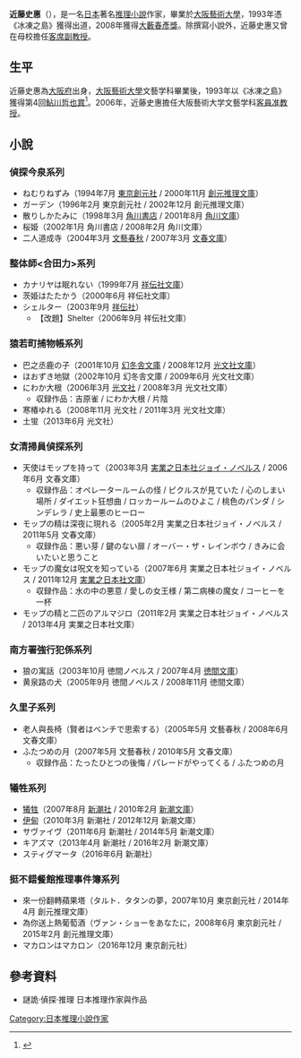{{Infobox writer <!-- for more information see [[:Template:Infobox_writer/doc|:Template:Infobox writer/doc]] -->
| name          = 近藤史惠
| image         = 
| caption       = 
| birth_date    = {{birth date|1969|5|20|df=y}}
| birth_place   = [[大阪市|大阪市]]
| death_date    = 
| death_place   = 
| occupation    = [[小說家|小說家]]
| genre         = [[推理小說|推理小說]]
| movement      = 
| notable_works = 『凍える島』<br />『[[犧牲|犧牲]]』
| awards        = [[鮎川哲也獎|鮎川哲也獎]]（1993年）<br />[[大藪春彦獎|大藪春彦獎]]（2008年）
| influences    = 
| influenced    = 
| website       = 
}}
'''近藤史惠'''（{{bd|1969年|5月20日|||}}），是一名[[日本|日本]]著名[[推理小說|推理小說]]作家，畢業於[[大阪藝術大學|大阪藝術大學]]，1993年憑《冰凍之島》獲得{{link-ja|鮎川哲也獎|鮎川哲也賞}}出道，2008年獲得[[大藪春彥獎|大藪春彥獎]]。除撰寫小說外，近藤史惠又曾在母校擔任[[客座教授|客席副教授]]。

==生平==
近藤史惠為[[大阪府|大阪府]]出身，[[大阪藝術大學|大阪藝術大學]]文藝学科畢業後，1993年以《冰凍之島》獲得第4回[[鮎川哲也賞|鮎川哲也賞]]<ref name=dokusyomichi>{{Cite web |url = http://www.webdoku.jp/rensai/sakka/michi71.html |script-title =ja: 作家の読書道 |publisher = WEB本の雑誌 |date = 2007-09-28 |accessdate = 2013-03-04 |archive-date = 2020-10-03 |archive-url = https://web.archive.org/web/20201003055458/http://www.webdoku.jp/rensai/sakka/michi71.html |dead-url = no }}</ref>。2006年，近藤史惠擔任大阪藝術大学文藝学科[[客員准教授|客員准教授]]。

== 小說 ==
=== 偵探今泉系列 ===
* ねむりねずみ（1994年7月 [[東京創元社|東京創元社]] / 2000年11月 [[創元推理文庫|創元推理文庫]]）
* ガーデン（1996年2月 東京創元社 / 2002年12月 創元推理文庫）
* 散りしかたみに（1998年3月 [[角川書店|角川書店]] / 2001年8月 [[角川文庫|角川文庫]]） 
* 桜姫（2002年1月 角川書店 / 2008年2月 角川文庫）
* 二人道成寺（2004年3月 [[文藝春秋|文藝春秋]] / 2007年3月 [[文春文庫|文春文庫]]）

=== 整体師<合田力>系列 ===
* カナリヤは眠れない（1999年7月 [[祥伝社文庫|祥伝社文庫]]）
* 茨姫はたたかう（2000年6月 祥伝社文庫）
* シェルター（2003年9月 [[祥伝社|祥伝社]]） 
** 【改題】Shelter（2006年9月 祥伝社文庫）

=== 猿若町捕物帳系列 ===
* 巴之丞鹿の子（2001年10月 [[幻冬舎文庫|幻冬舎文庫]] / 2008年12月 [[光文社文庫|光文社文庫]]）
* ほおずき地獄（2002年10月 幻冬舎文庫 / 2009年6月 光文社文庫）
* にわか大根（2006年3月 [[光文社|光文社]] / 2008年3月 光文社文庫）
** 収録作品：吉原雀 / にわか大根 / 片陰
* 寒椿ゆれる（2008年11月 光文社 / 2011年3月 光文社文庫）
* 土蛍（2013年6月 光文社）

=== 女清掃員偵探系列 ===
* 天使はモップを持って（2003年3月 [[実業之日本社|実業之日本社ジョイ・ノベルス]] / 2006年6月 文春文庫）
** 収録作品：オペレータールームの怪 / ピクルスが見ていた / 心のしまい場所 / ダイエット狂想曲 / ロッカールームのひよこ / 桃色のパンダ / シンデレラ / 史上最悪のヒーロー
* モップの精は深夜に現れる（2005年2月 実業之日本社ジョイ・ノベルス / 2011年5月 文春文庫）
** 収録作品：悪い芽 / 鍵のない扉 / オーバー・ザ・レインボウ / きみに会いたいと思うこと
* モップの魔女は呪文を知っている（2007年6月 実業之日本社ジョイ・ノベルス / 2011年12月 [[実業之日本社文庫|実業之日本社文庫]]）
** 収録作品：水の中の悪意 / 愛しの女王様 / 第二病棟の魔女 / コーヒーを一杯
* モップの精と二匹のアルマジロ（2011年2月 実業之日本社ジョイ・ノベルス / 2013年4月 実業之日本社文庫）

=== 南方署強行犯係系列 ===
* 狼の寓話（2003年10月 徳間ノベルス / 2007年4月 [[徳間文庫|徳間文庫]]）
* 黄泉路の犬（2005年9月 徳間ノベルス / 2008年11月 徳間文庫）

=== 久里子系列===
* 老人與長椅（賢者はベンチで思索する）（2005年5月 文藝春秋 / 2008年6月 文春文庫）
* ふたつめの月（2007年5月 文藝春秋 / 2010年5月 文春文庫）
** 収録作品：たったひとつの後悔 / パレードがやってくる / ふたつめの月

=== 犧牲系列 ===
* [[犧牲|犧牲]]（2007年8月 [[新潮社|新潮社]] / 2010年2月 [[新潮文庫|新潮文庫]]）
* [[伊甸|伊甸]]（2010年3月 新潮社 / 2012年12月 新潮文庫）
* サヴァイヴ（2011年6月 新潮社 / 2014年5月 新潮文庫）
* キアズマ（2013年4月 新潮社 / 2016年2月 新潮文庫）
* スティグマータ（2016年6月 新潮社）

=== 挺不錯餐館推理事件簿系列 ===
* 來一份翻轉蘋果塔（タルト．タタンの夢，2007年10月 東京創元社 / 2014年4月 創元推理文庫）
* 為你送上熱葡萄酒（ヴァン・ショーをあなたに，2008年6月 東京創元社 / 2015年2月 創元推理文庫）
* マカロンはマカロン（2016年12月 東京創元社）

==參考資料==
*謎詭·偵探·推理 日本推理作家與作品

[[Category:日本推理小說作家|Category:日本推理小說作家]]